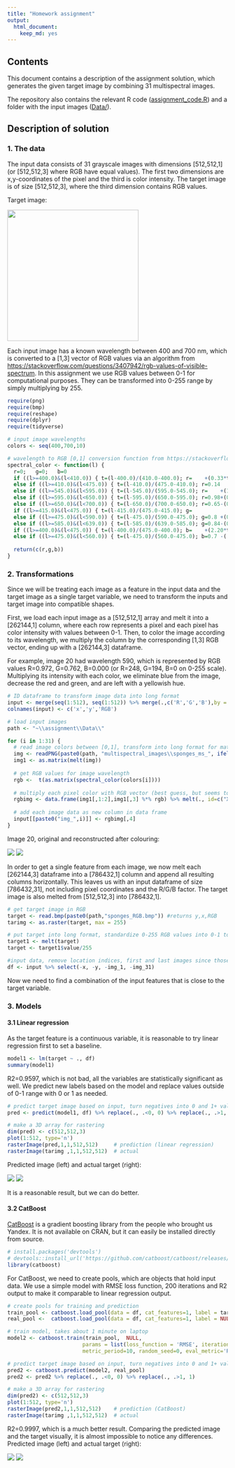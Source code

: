 ```yaml
---
title: "Homework assignment"
output: 
  html_document: 
    keep_md: yes
---
```


## Contents 

This document contains a description of the assignment solution, which generates the given target image by combining 31 multispectral images.

The repository also contains the relevant R code ([assignment_code.R](assignment%20code.R)) and a folder with the input images ([Data/](Data)).


## Description of solution

### 1. The data

The input data consists of 31 grayscale images with dimensions [512,512,1] (or [512,512,3] where RGB have equal values). The first two dimensions are x,y-coordinates of the pixel and the third is color intensity. The target image is of size [512,512,3], where the third dimension contains RGB values.

Target image:

<img src="Data/sponges_RGB.bmp" width=300 />

Each input image has a known wavelength between 400 and 700 nm, which is converted to a [1,3] vector of RGB values via an algorithm from <https://stackoverflow.com/questions/3407942/rgb-values-of-visible-spectrum>. In this assignment we use RGB values between 0-1 for computational purposes. They can be transformed into 0-255 range by simply multiplying by 255.

```r
require(png)
require(bmp)
require(reshape)
require(dplyr)
require(tidyverse)

# input image wavelengths
colors <- seq(400,700,10) 

# wavelength to RGB [0,1] conversion function from https://stackoverflow.com/questions/3407942/rgb-values-of-visible-spectrum
spectral_color <- function(l) {
  r=0;   g=0;   b=0
  if ((l>=400.0)&(l<410.0)) { t=(l-400.0)/(410.0-400.0); r=    +(0.33*t)-(0.20*t*t) }
  else if ((l>=410.0)&(l<475.0)) { t=(l-410.0)/(475.0-410.0); r=0.14         -(0.13*t*t) }
  else if ((l>=545.0)&(l<595.0)) { t=(l-545.0)/(595.0-545.0); r=    +(1.98*t)-(     t*t) }
  else if ((l>=595.0)&(l<650.0)) { t=(l-595.0)/(650.0-595.0); r=0.98+(0.06*t)-(0.40*t*t); }
  else if ((l>=650.0)&(l<700.0)) { t=(l-650.0)/(700.0-650.0); r=0.65-(0.84*t)+(0.20*t*t); }
  if ((l>=415.0)&(l<475.0)) { t=(l-415.0)/(475.0-415.0); g=             +(0.80*t*t); }
  else if ((l>=475.0)&(l<590.0)) { t=(l-475.0)/(590.0-475.0); g=0.8 +(0.76*t)-(0.80*t*t); }
  else if ((l>=585.0)&(l<639.0)) { t=(l-585.0)/(639.0-585.0); g=0.84-(0.84*t)           ; }
  if ((l>=400.0)&(l<475.0)) { t=(l-400.0)/(475.0-400.0); b=    +(2.20*t)-(1.50*t*t); }
  else if ((l>=475.0)&(l<560.0)) { t=(l-475.0)/(560.0-475.0); b=0.7 -(     t)+(0.30*t*t); }
  
  return(c(r,g,b))
}
```


### 2. Transformations 

Since we will be treating each image as a feature in the input data and the target image as a single target variable, we need to transform the inputs and target image into compatible shapes. 

First, we load each input image as a [512,512,1] array and melt it into a [262144,1] column, where each row represents a pixel and each pixel has color intensity with values between 0-1. Then, to color the image according to its wavelength, we multiply the column by the corresponding [1,3] RGB vector, ending up with a [262144,3] dataframe.  

For example, image 20 had wavelength 590, which is represented by RGB values R=0.972, G=0.762, B=0.000 (or R=248, G=194, B=0 on 0-255 scale). Multiplying its intensity with each color, we eliminate blue from the image, decrease the red and green, and are left with a yellowish hue. 

```r
# ID dataframe to transform image data into long format
input <- merge(seq(1:512), seq(1:512)) %>% merge(.,c('R','G','B'),by = NULL)
colnames(input) <- c('x','y','RGB')

# load input images
path <- "~\\assignment\\Data\\"

for (i in 1:31) {
  # read image colors between [0,1], transform into long format for matrix multiplication
  img <- readPNG(paste0(path, "multispectral_images\\sponges_ms_", ifelse(i<10,0,""),i, ".png"))
  img1 <- as.matrix(melt(img))
  
  # get RGB values for image wavelength
  rgb <-  t(as.matrix(spectral_color(colors[i]))) 
  
  # multiply each pixel color with RGB vector (best guess, but seems to work)
  rgbimg <- data.frame(img1[,1:2],img1[,3] %*% rgb) %>% melt(., id=c("X1","X2"))
 
  # add each image data as new column in data frame
  input[[paste0("img_",i)]] <- rgbimg[,4]
}
```

Image 20, original and reconstructed after colouring:

![](Other/img20.png) ![](Other/img20_col.png)

In order to get a single feature from each image, we now melt each [262144,3] dataframe into a [786432,1] column and append all resulting columns horizontally. This leaves us with an input dataframe of size [786432,31], not including pixel coordinates and the R/G/B factor. The target image is also melted from [512,512,3] into [786432,1].

```r
# get target image in RGB
target <- read.bmp(paste0(path,"sponges_RGB.bmp")) #returns y,x,RGB
tarimg <- as.raster(target, max = 255)

# put target into long format, standardize 0-255 RGB values into 0-1 to make it compatible with input images
target1 <- melt(target) 
target <- target1$value/255

#input data, remove location indices, first and last images since those have RGB=0
df <- input %>% select(-x, -y, -img_1, -img_31) 
```

Now we need to find a combination of the input features that is close to the target variable.


### 3. Models

#### 3.1 Linear regression

As the target feature is a continuous variable, it is reasonable to try linear regression first to set a baseline. 

```r
model1 <- lm(target ~ ., df)
summary(model1) 
```

R2=0.9597, which is not bad, all the variables are statistically significant as well.
We predict new labels based on the model and replace values outside of 0-1 range with 0 or 1 as needed.

```r
# predict target image based on input, turn negatives into 0 and 1+ values into 1
pred <- predict(model1, df) %>% replace(., .<0, 0) %>% replace(., .>1, 1) 

# make a 3D array for rastering
dim(pred) <- c(512,512,3)
plot(1:512, type='n')
rasterImage(pred,1,1,512,512)     # prediction (linear regression)
rasterImage(tarimg ,1,1,512,512)  # actual

```
Predicted image (left) and actual target (right):

![](Other/linreg.png) ![](Other/target.png)

It is a reasonable result, but we can do better.


#### 3.2 CatBoost

[CatBoost](https://catboost.ai/) is a gradient boosting library from the people who brought us Yandex. It is not available on CRAN, but it can easily be installed directly from source. 

```r
# install.packages('devtools')
# devtools::install_url('https://github.com/catboost/catboost/releases/download/v0.22/catboost-R-Windows-0.22.tgz', INSTALL_opts = c("--no-multiarch"))
library(catboost)
```
For CatBoost, we need to create pools, which are objects that hold input data. We use a simple model with RMSE loss function, 200 iterations and R2 output to make it comparable to linear regression output.


```r
# create pools for training and prediction
train_pool <- catboost.load_pool(data = df, cat_features=1, label = target)
real_pool <-  catboost.load_pool(data = df, cat_features=1, label = NULL)

# train model, takes about 1 minute on laptop
model2 <- catboost.train(train_pool,  NULL,
                        params = list(loss_function = 'RMSE', iterations = 200, 
                        metric_period=10, random_seed=0, eval_metric='R2'))

# predict target image based on input, turn negatives into 0 and 1+ values into 1
pred2 <- catboost.predict(model2, real_pool)
pred2 <- pred2 %>% replace(., .<0, 0) %>% replace(., .>1, 1) 

# make a 3D array for rastering
dim(pred2) <- c(512,512,3)
plot(1:512, type='n')
rasterImage(pred2,1,1,512,512)    # prediction (CatBoost)
rasterImage(tarimg ,1,1,512,512)  # actual
```
R2=0.9997, which is a much better result. Comparing the predicted image and the target visually, it is almost impossible to notice any differences.
Predicted image (left) and actual target (right):

![](Other/cb.png) ![](Other/target.png)



